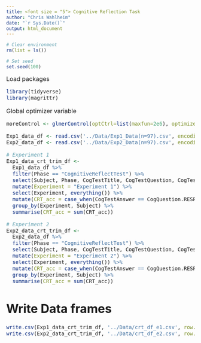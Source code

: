 ---
title: <font size = "5"> Cognitive Reflection Task
author: "Chris Wahlheim"
date: "`r Sys.Date()`"
output: html_document
---

```{r Clear environment and set seed, echo = FALSE}
# Clear environment
rm(list = ls())

# Set seed
set.seed(100) 
```

<font size = "3.5"> Load packages
```{r Load packages, message = FALSE, warning = FALSE}
library(tidyverse)
library(magrittr)
```

<font size = "3.5"> Global optimizer variable
```{r Global optimizer variable}
moreControl <- glmerControl(optCtrl=list(maxfun=2e6), optimizer="bobyqa")
```


```{r, Read data frames, message = FALSE}
Exp1_data_df <- read.csv('../Data/Exp1_Data(n=97).csv', encoding = "UTF-8") %>% rename(Phase = Phase.Trial.) %>% filter(Subject != 199)
Exp2_data_df <- read.csv('../Data/Exp2_Data(n=97).csv', encoding = "UTF-8") %>% rename(Phase = Phase.Trial.) %>% filter(Subject != 197)
```

```{r, Select only the relevant variables of interest}

# Experiment 1
Exp1_data_crt_trim_df <- 
  Exp1_data_df %>%
  filter(Phase == "CognitiveReflectTest") %>% 
  select(Subject, Phase, CogTestTitle, CogTestQuestion, CogTestAnswer, CogQuestion.RESP) %>% 
  mutate(Experiment = "Experiment 1") %>% 
  select(Experiment, everything()) %>% 
  mutate(CRT_acc = case_when(CogTestAnswer == CogQuestion.RESP ~ 1, CogTestAnswer != CogQuestion.RESP ~ 0)) %>% 
  group_by(Experiment, Subject) %>% 
  summarise(CRT_acc = sum(CRT_acc))

# Experiment 2
Exp2_data_crt_trim_df <- 
  Exp2_data_df %>%
  filter(Phase == "CognitiveReflectTest") %>% 
  select(Subject, Phase, CogTestTitle, CogTestQuestion, CogTestAnswer, CogQuestion.RESP) %>% 
  mutate(Experiment = "Experiment 2") %>% 
  select(Experiment, everything()) %>% 
  mutate(CRT_acc = case_when(CogTestAnswer == CogQuestion.RESP ~ 1, CogTestAnswer != CogQuestion.RESP ~ 0)) %>% 
  group_by(Experiment, Subject) %>% 
  summarise(CRT_acc = sum(CRT_acc))

```

# Write Data frames
```{r Write Data frame}
write.csv(Exp1_data_crt_trim_df, '../Data/crt_df_e1.csv', row.names = FALSE)
write.csv(Exp2_data_crt_trim_df, '../Data/crt_df_e2.csv', row.names = FALSE)
```




